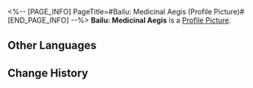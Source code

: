 <%-- [PAGE_INFO]
PageTitle=#Bailu: Medicinal Aegis (Profile Picture)#
[END_PAGE_INFO] --%>
{{Item Infobox
|title       = Bailu: Medicinal Aegis
|id          = 200125
|image       = Profile Picture Bailu - Medicinal Aegis.png{{subst:void|<!--$UPLOAD:<<SpriteOutput/ItemFigures/AvatarHead/IconHead_200125.png>-<Profile Picture Bailu - Medicinal Aegis.png>-<Item Icons>>-->}}
|type        = Profile Picture
|invCategory = 
|rarity      = 5
|effect      = 
|description = Bailu picking herbal medicines.
|source1     = Avatar reward obtained from unlocking [[Nameless Honor]].
}}
{{Description|''"The white mulberry leaves grow to be of great quality in spring. That makes them perfect for medication!"''}}
'''Bailu: Medicinal Aegis''' is a [[Profile Picture]].

==Other Languages==
{{Other Languages
|en   = Bailu: Medicinal Aegis
|zhs  = 白露•仁医
|zht  = 白露•仁醫
|ja   = 白露・仁医
|ko   = 백로•인의(仁醫)
|es   = Bailu: Práctica médica
|fr   = Bailu&nbsp;: Pratique médicale
|ru   = Байлу: Целительство
|th   = Bailu - คุณหมอใจดี
|vi   = Bailu - Thầy Thuốc Nhân Từ
|de   = Bailu: Ärztin
|id   = Bailu: Dokter yang Baik
|pt   = Bailu: Égide Medicinal
}}

==Change History==
{{Change History|2.4}}